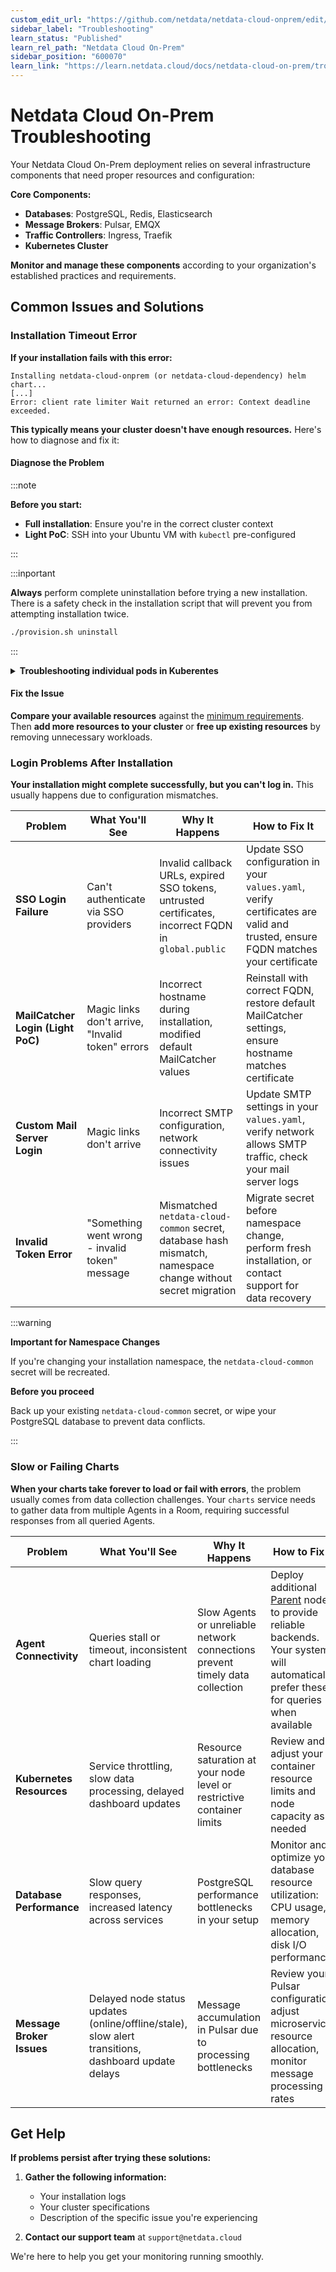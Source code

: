 ```yaml
---
custom_edit_url: "https://github.com/netdata/netdata-cloud-onprem/edit/master/docs/learn.netdata.cloud/troubleshooting.md"
sidebar_label: "Troubleshooting"
learn_status: "Published"
learn_rel_path: "Netdata Cloud On-Prem"
sidebar_position: "600070"
learn_link: "https://learn.netdata.cloud/docs/netdata-cloud-on-prem/troubleshooting"
---
```


# Netdata Cloud On-Prem Troubleshooting

Your Netdata Cloud On-Prem deployment relies on several infrastructure components that need proper resources and configuration:

**Core Components:**

- **Databases**: PostgreSQL, Redis, Elasticsearch
- **Message Brokers**: Pulsar, EMQX
- **Traffic Controllers**: Ingress, Traefik
- **Kubernetes Cluster**

**Monitor and manage these components** according to your organization's established practices and requirements.

## Common Issues and Solutions

### Installation Timeout Error

**If your installation fails with this error:**

```
Installing netdata-cloud-onprem (or netdata-cloud-dependency) helm chart...
[...]
Error: client rate limiter Wait returned an error: Context deadline exceeded.
```

**This typically means your cluster doesn't have enough resources.** Here's how to diagnose and fix it:

#### Diagnose the Problem

:::note

**Before you start:**

- **Full installation**: Ensure you're in the correct cluster context
- **Light PoC**: SSH into your Ubuntu VM with `kubectl` pre-configured

:::

:::inportant

<strong>Always</strong> perform complete uninstallation before trying a new installation. There is a safety check in the installation script that will prevent you from attempting installation twice.

```bash
./provision.sh uninstall
```

:::

<details>
<summary><strong>Troubleshooting individual pods in Kuberentes</strong></summary><br/>
<strong>Step 1: Check for stuck pods</strong><br/>

```bash
kubectl get pods -n netdata-cloud
```

:::tip

Look for pods that are not in `Running` state or they are running properly - i.e. `0/1 Running`

:::

<strong>Step 2: Examine resource constraints</strong><br/>
If you found `Pending` pods, check what's blocking them:<br/>

```bash
kubectl describe pod <POD_NAME> -n netdata-cloud
```

<strong>Look at the Events section</strong> for messages about:<br/>

- Insufficient CPU<br/>
- Insufficient Memory<br/>
- Node capacity issues

<strong>Step 3: View your cluster resources</strong><br/>

<strong>Check your overall cluster capacity:</strong><br/><br/>

```bash
# Check resource allocation across nodes
kubectl top nodes

# View detailed node capacity
kubectl describe nodes | grep -A 5 "Allocated resources"
```

</details>

#### Fix the Issue

**Compare your available resources** against the [minimum requirements](/docs/netdata-cloud-on-prem/installation#system-requirements). Then **add more resources to your cluster** or **free up existing resources** by removing unnecessary workloads.

### Login Problems After Installation

**Your installation might complete successfully, but you can't log in.** This usually happens due to configuration mismatches.

| Problem                           | What You'll See                                  | Why It Happens                                                                                              | How to Fix It                                                                                                                   |
| --------------------------------- | ------------------------------------------------ | ----------------------------------------------------------------------------------------------------------- | ------------------------------------------------------------------------------------------------------------------------------- |
| **SSO Login Failure**             | Can't authenticate via SSO providers             | Invalid callback URLs, expired SSO tokens, untrusted certificates, incorrect FQDN in `global.public`        | Update SSO configuration in your `values.yaml`, verify certificates are valid and trusted, ensure FQDN matches your certificate |
| **MailCatcher Login (Light PoC)** | Magic links don't arrive, "Invalid token" errors | Incorrect hostname during installation, modified default MailCatcher values                                 | Reinstall with correct FQDN, restore default MailCatcher settings, ensure hostname matches certificate                          |
| **Custom Mail Server Login**      | Magic links don't arrive                         | Incorrect SMTP configuration, network connectivity issues                                                   | Update SMTP settings in your `values.yaml`, verify network allows SMTP traffic, check your mail server logs                     |
| **Invalid Token Error**           | "Something went wrong - invalid token" message   | Mismatched `netdata-cloud-common` secret, database hash mismatch, namespace change without secret migration | Migrate secret before namespace change, perform fresh installation, or contact support for data recovery                        |

:::warning

**Important for Namespace Changes**

If you're changing your installation namespace, the `netdata-cloud-common` secret will be recreated.

**Before you proceed**

Back up your existing `netdata-cloud-common` secret, or wipe your PostgreSQL database to prevent data conflicts.

:::

### Slow or Failing Charts

**When your charts take forever to load or fail with errors**, the problem usually comes from data collection challenges. Your `charts` service needs to gather data from multiple Agents in a Room, requiring successful responses from all queried Agents.

| Problem                   | What You'll See                                                                                     | Why It Happens                                                               | How to Fix It                                                                                                                                                                                                                            |
| ------------------------- | --------------------------------------------------------------------------------------------------- | ---------------------------------------------------------------------------- | ---------------------------------------------------------------------------------------------------------------------------------------------------------------------------------------------------------------------------------------- |
| **Agent Connectivity**    | Queries stall or timeout, inconsistent chart loading                                                | Slow Agents or unreliable network connections prevent timely data collection | Deploy additional [Parent](/docs/observability-centralization-points) nodes to provide reliable backends. Your system will automatically prefer these for queries when available |
| **Kubernetes Resources**  | Service throttling, slow data processing, delayed dashboard updates                                 | Resource saturation at your node level or restrictive container limits       | Review and adjust your container resource limits and node capacity as needed                                                                                                                                                             |
| **Database Performance**  | Slow query responses, increased latency across services                                             | PostgreSQL performance bottlenecks in your setup                             | Monitor and optimize your database resource utilization: CPU usage, memory allocation, disk I/O performance                                                                                                                              |
| **Message Broker Issues** | Delayed node status updates (online/offline/stale), slow alert transitions, dashboard update delays | Message accumulation in Pulsar due to processing bottlenecks                 | Review your Pulsar configuration, adjust microservice resource allocation, monitor message processing rates                                                                                                                              |

## Get Help

**If problems persist after trying these solutions:**

1. **Gather the following information:**

   - Your installation logs
   - Your cluster specifications
   - Description of the specific issue you're experiencing

2. **Contact our support team** at `support@netdata.cloud`

We're here to help you get your monitoring running smoothly.
